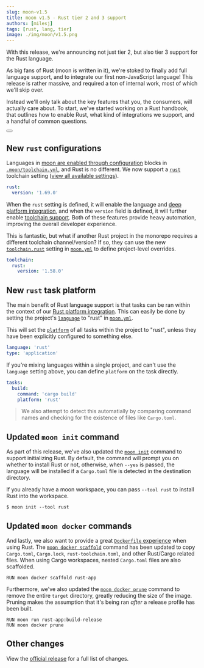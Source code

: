 ```yaml
---
slug: moon-v1.5
title: moon v1.5 - Rust tier 2 and 3 support
authors: [milesj]
tags: [rust, lang, tier]
image: ./img/moon/v1.5.png
---
```



With this release, we're announcing not just tier 2, but also tier 3 support for the Rust language.

<!--truncate-->

As big fans of Rust (moon is written in it), we're stoked to finally add full language support, and
to integrate our first non-JavaScript language! This release is rather massive, and required a ton
of internal work, most of which we'll skip over.

Instead we'll only talk about the key features that you, the consumers, will actually care about. To
start, we've started working on a Rust handbook, that outlines how to enable Rust, what kind of
integrations we support, and a handful of common questions.

<div class="flex justify-center">
  <Button label="View Rust handbook" href="/docs/guides/rust/handbook" size="lg" />
</div>

## New `rust` configurations

Languages in
[moon are enabled through configuration](/docs/how-it-works/languages#enabling-a-language) blocks in
[`.moon/toolchain.yml`](/docs/config/toolchain), and Rust is no different. We now support a
[`rust`](/docs/config/toolchain#rust) toolchain setting
([view all available settings](/docs/config/toolchain#rust)).

```yaml title=".moon/toolchain.yml"
rust:
  version: '1.69.0'
```

When the `rust` setting is defined, it will enable the language and
[deep platform integration](/docs/how-it-works/languages#tier-2--platform), and when the `version`
field is defined, it will further enable
[toolchain support](/docs/how-it-works/languages#tier-3--toolchain). Both of these features provide
heavy automation, improving the overall developer experience.

This is fantastic, but what if another Rust project in the monorepo requires a different toolchain
channel/version? If so, they can use the new [`toolchain.rust`](/docs/config/project#rust) setting
in [`moon.yml`](/docs/config/project) to define project-level overrides.

```yaml title="<project>/moon.yml"
toolchain:
  rust:
    version: '1.58.0'
```

## New `rust` task platform

The main benefit of Rust language support is that tasks can be ran within the context of our
[Rust platform integration](/docs/how-it-works/languages#tier-2--platform). This can easily be done
by setting the project's [`language`](/docs/config/project#language) to "rust" in
[`moon.yml`](/docs/config/project).

This will set the [`platform`](/docs/config/project#platform-1) of all tasks within the project to
"rust", unless they have been explicitly configured to something else.

```yaml title="<project>/moon.yml"
language: 'rust'
type: 'application'
```

If you're mixing languages within a single project, and can't use the `language` setting above, you
can define `platform` on the task directly.

```yaml title="<project>/moon.yml"
tasks:
  build:
    command: 'cargo build'
    platform: 'rust'
```

> We also attempt to detect this automatially by comparing command names and checking for the
> existence of files like `Cargo.toml`.

## Updated `moon init` command

As part of this release, we've also updated the [`moon init`](/docs/commands/init) command to
support initializing Rust. By default, the command will prompt you on whether to install Rust or
not, otherwise, when `--yes` is passed, the language will be installed if a `Cargo.toml` file is
detected in the destination directory.

If you already have a moon workspace, you can pass `--tool rust` to install Rust into the workspace.

```shell
$ moon init --tool rust
```

## Updated `moon docker` commands

And lastly, we also want to provide a great [`Dockerfile` experience](/docs/guides/docker) when
using Rust. The [`moon docker scaffold`](/docs/commands/docker/scaffold) command has been updated to
copy `Cargo.toml`, `Cargo.lock`, `rust-toolchain.toml`, and other Rust/Cargo related files. When
using Cargo workspaces, nested `Cargo.toml` files are also scaffolded.

```docker
RUN moon docker scaffold rust-app
```

Furthermore, we've also updated the [`moon docker prune`](/docs/commands/docker/scaffold) command to
remove the entire `target` directory, greatly reducing the size of the image. Pruning makes the
assumption that it's being ran _after_ a release profile has been built.

```docker
RUN moon run rust-app:build-release
RUN moon docker prune
```

## Other changes

View the [official release](https://github.com/moonrepo/moon/releases/tag/v1.5.0) for a full list of
changes.
